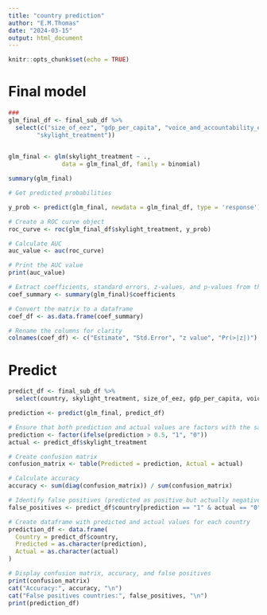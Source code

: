 ```yaml
---
title: "country prediction"
author: "E.M.Thomas"
date: "2024-03-15"
output: html_document
---
```


```r
knitr::opts_chunk$set(echo = TRUE)
```

# Final model 

```r
### 
glm_final_df <- final_sub_df %>%  
  select(c("size_of_eez", "gdp_per_capita", "voice_and_accountability_estimate",
        "skylight_treatment")) 
 

glm_final <- glm(skylight_treatment ~ .,
               data = glm_final_df, family = binomial)

summary(glm_final)

# Get predicted probabilities

y_prob <- predict(glm_final, newdata = glm_final_df, type = 'response')

# Create a ROC curve object
roc_curve <- roc(glm_final_df$skylight_treatment, y_prob)

# Calculate AUC
auc_value <- auc(roc_curve)

# Print the AUC value
print(auc_value)

# Extract coefficients, standard errors, z-values, and p-values from the summary
coef_summary <- summary(glm_final)$coefficients

# Convert the matrix to a dataframe
coef_df <- as.data.frame(coef_summary)

# Rename the columns for clarity
colnames(coef_df) <- c("Estimate", "Std.Error", "z value", "Pr(>|z|)")
```


# Predict
```r

predict_df <- final_sub_df %>% 
  select(country, skylight_treatment, size_of_eez, gdp_per_capita, voice_and_accountability_estimate, views_of_mcs_practitioners_on_coastal_compliance_incidents, trade_balance_for_fisheries_products)

prediction <- predict(glm_final, predict_df)

# Ensure that both prediction and actual values are factors with the same levels
prediction <- factor(ifelse(prediction > 0.5, "1", "0"))
actual <- predict_df$skylight_treatment

# Create confusion matrix
confusion_matrix <- table(Predicted = prediction, Actual = actual)

# Calculate accuracy
accuracy <- sum(diag(confusion_matrix)) / sum(confusion_matrix)

# Identify false positives (predicted as positive but actually negative)
false_positives <- predict_df$country[prediction == "1" & actual == "0"]

# Create dataframe with predicted and actual values for each country
prediction_df <- data.frame(
  Country = predict_df$country,
  Predicted = as.character(prediction),
  Actual = as.character(actual)
)

# Display confusion matrix, accuracy, and false positives
print(confusion_matrix)
cat("Accuracy:", accuracy, "\n")
cat("False positives countries:", false_positives, "\n")
print(prediction_df)
```



